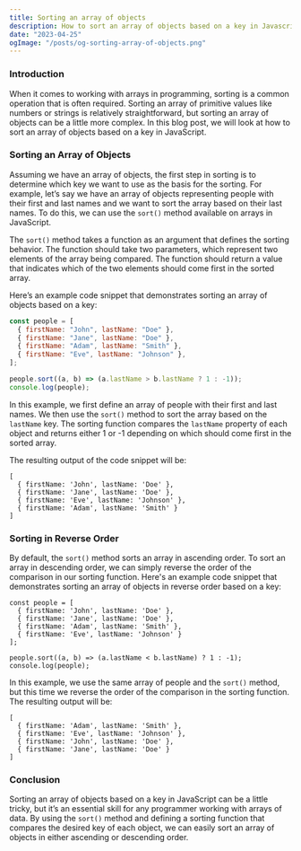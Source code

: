 ```yaml
---
title: Sorting an array of objects
description: How to sort an array of objects based on a key in Javascript
date: "2023-04-25"
ogImage: "/posts/og-sorting-array-of-objects.png"
---
```


### Introduction

When it comes to working with arrays in programming, sorting is a common operation that is often required. Sorting an array of primitive values like numbers or strings is relatively straightforward, but sorting an array of objects can be a little more complex. In this blog post, we will look at how to sort an array of objects based on a key in JavaScript.

### Sorting an Array of Objects

Assuming we have an array of objects, the first step in sorting is to determine which key we want to use as the basis for the sorting. For example, let’s say we have an array of objects representing people with their first and last names and we want to sort the array based on their last names. To do this, we can use the `sort()` method available on arrays in JavaScript.

The `sort()` method takes a function as an argument that defines the sorting behavior. The function should take two parameters, which represent two elements of the array being compared. The function should return a value that indicates which of the two elements should come first in the sorted array.

Here’s an example code snippet that demonstrates sorting an array of objects based on a key:

```js
const people = [
  { firstName: "John", lastName: "Doe" },
  { firstName: "Jane", lastName: "Doe" },
  { firstName: "Adam", lastName: "Smith" },
  { firstName: "Eve", lastName: "Johnson" },
];

people.sort((a, b) => (a.lastName > b.lastName ? 1 : -1));
console.log(people);
```

In this example, we first define an array of people with their first and last names. We then use the `sort()` method to sort the array based on the `lastName` key. The sorting function compares the `lastName` property of each object and returns either 1 or -1 depending on which should come first in the sorted array.

The resulting output of the code snippet will be:

```
[
  { firstName: 'John', lastName: 'Doe' },
  { firstName: 'Jane', lastName: 'Doe' },
  { firstName: 'Eve', lastName: 'Johnson' },
  { firstName: 'Adam', lastName: 'Smith' }
]
```

### Sorting in Reverse Order

By default, the `sort()` method sorts an array in ascending order. To sort an array in descending order, we can simply reverse the order of the comparison in our sorting function. Here's an example code snippet that demonstrates sorting an array of objects in reverse order based on a key:

```
const people = [
  { firstName: 'John', lastName: 'Doe' },
  { firstName: 'Jane', lastName: 'Doe' },
  { firstName: 'Adam', lastName: 'Smith' },
  { firstName: 'Eve', lastName: 'Johnson' }
];

people.sort((a, b) => (a.lastName < b.lastName) ? 1 : -1);
console.log(people);
```

In this example, we use the same array of people and the `sort()` method, but this time we reverse the order of the comparison in the sorting function. The resulting output will be:

```
[
  { firstName: 'Adam', lastName: 'Smith' },
  { firstName: 'Eve', lastName: 'Johnson' },
  { firstName: 'John', lastName: 'Doe' },
  { firstName: 'Jane', lastName: 'Doe' }
]
```

### Conclusion

Sorting an array of objects based on a key in JavaScript can be a little tricky, but it’s an essential skill for any programmer working with arrays of data. By using the `sort()` method and defining a sorting function that compares the desired key of each object, we can easily sort an array of objects in either ascending or descending order.
